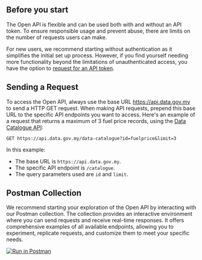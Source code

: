 ## Before you start

The Open API is flexible and can be used both with and without an API token. To ensure responsible usage and prevent abuse, there are limits on the number of requests users can make.

For new users, we recommend starting without authentication as it simplifies the initial set up process.
However, if you find yourself needing more functionality beyond the limitations of unauthenticated access, you have the option to [request for an API token](authentication).

## Sending a Request

To access the Open API, always use the base URL https://api.data.gov.my to send a HTTP GET request. When making API requests, prepend this base URL to the specific API endpoints you want to access. Here's an example of a request that returns a maximum of 3 fuel price records, using the [Data Catalogue API](static-api/data-catalogue):

```http
GET https://api.data.gov.my/data-catalogue?id=fuelprice&limit=3
```

In this example:

- The base URL is `https://api.data.gov.my`.
- The specific API endpoint is `/catalogue`.
- The query parameters used are `id` and `limit`.

## Postman Collection

We recommend starting your exploration of the Open API by interacting with our Postman collection.
The collection provides an interactive environment where you can send requests and receive real-time responses.
It offers comprehensive examples of all available endpoints, allowing you to experiment, replicate requests, and customize them to meet your specific needs.

[![Run in Postman](https://run.pstmn.io/button.svg)](https://app.getpostman.com/run-collection/27417094-46653022-3966-4fa7-b2fa-45130738d101?action=collection%2Ffork&source=rip_markdown&collection-url=entityId%3D27417094-46653022-3966-4fa7-b2fa-45130738d101%26entityType%3Dcollection%26workspaceId%3Df874513b-de9a-4370-8063-8a1a6bcf994d)
